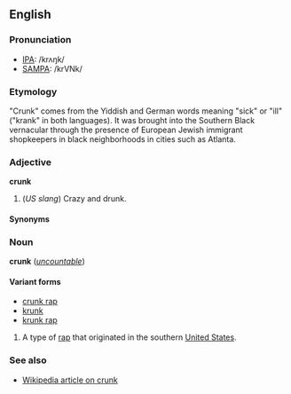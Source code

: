 ==English==
===Pronunciation===
*[[IPA]]: /krʌŋk/
*[[SAMPA]]: /krVNk/

===Etymology===
"Crunk" comes from the Yiddish and German words meaning "sick" or "ill" ("krank" in both languages). It was brought into the Southern Black vernacular through the presence of European Jewish immigrant shopkeepers in black neighborhoods in cities such as Atlanta.

===Adjective===
'''crunk'''

#(''US slang'') Crazy and drunk.

====Synonyms====
<!--not a synonym, as "rowdy" might mean "crazy" but does not mean "drunk" *[[rowdy]]-->

===Noun===
'''crunk''' (''[[uncountable]]'')

====Variant forms====
*[[crunk rap]]
*[[krunk]]
*[[krunk rap]]

#A type of [[rap]] that originated in the southern [[United States]].

===See also===
*[[w:crunk|Wikipedia article on crunk]]